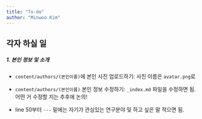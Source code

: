 ```yaml
---
title: "To-do"
author: "Minwoo Kim"
---
```


## 각자 하실 일

##### 1. 본인 정보 및 소개
- `content/authors/(본인이름)`에 본인 사진 업로드하기: 사진 이름은 `avatar.png`로
  
- `content/authors/(본인이름)` 본인 정보 수정하기:
`_index.md` 파일을 수정하면 됨. 어떤 거 수정할 지는 추후에 논의!

- line 50부터 `---` 밑에는 자기가 관심있는 연구분야 및 하고 싶은 말 적으면 됨.


